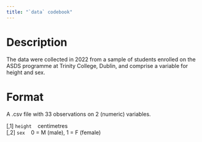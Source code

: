 ```yaml
---
title: "`data` codebook"
---
```


# Description

The data were collected in 2022 from a sample of students enrolled on the ASDS programme at Trinity College, Dublin, and comprise a variable for height and sex.

# Format

A .csv file with 33 observations on 2 (numeric) variables.

| [,1] `height` &nbsp;&nbsp; centimetres
| [,2] `sex` &nbsp;&nbsp; 0 = M (male), 1 = F (female)